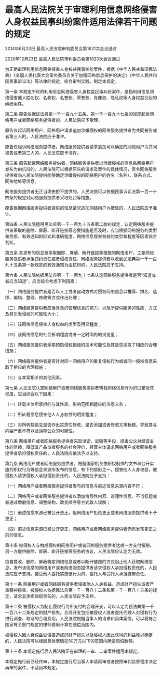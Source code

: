 # 最高人民法院关于审理利用信息网络侵害人身权益民事纠纷案件适用法律若干问题的规定

2014年6月23日 最高人民法院审判委员会第1621次会议通过

2020年12月23日 最高人民法院审判委员会第1823次会议通过

  

为正确审理利用信息网络侵害人身权益民事纠纷案件，根据《中华人民共和国民法典》《全国人民代表大会常务委员会关于加强网络信息保护的决定》《中华人民共和国民事诉讼法》等法律的规定，结合审判实践，制定本规定。

第一条 本规定所称的利用信息网络侵害人身权益民事纠纷案件，是指利用信息网络侵害他人姓名权、名称权、名誉权、荣誉权、肖像权、隐私权等人身权益引起的纠纷案件。

第二条 原告依据民法典第一千一百九十五条、第一千一百九十七条的规定起诉网络用户或者网络服务提供者的，人民法院应予受理。

原告仅起诉网络用户，网络用户请求追加涉嫌侵权的网络服务提供者为共同被告或者第三人的，人民法院应予准许。

原告仅起诉网络服务提供者，网络服务提供者请求追加可以确定的网络用户为共同被告或者第三人的，人民法院应予准许。

第三条 原告起诉网络服务提供者，网络服务提供者以涉嫌侵权的信息系网络用户发布为由抗辩的，人民法院可以根据原告的请求及案件的具体情况，责令网络服务提供者向人民法院提供能够确定涉嫌侵权的网络用户的姓名（名称）、联系方式、网络地址等信息。

网络服务提供者无正当理由拒不提供的，人民法院可以依据民事诉讼法第一百一十四条的规定对网络服务提供者采取处罚等措施。

原告根据网络服务提供者提供的信息请求追加网络用户为被告的，人民法院应予准许。

第四条 人民法院适用民法典第一千一百九十五条第二款的规定，认定网络服务提供者采取的删除、屏蔽、断开链接等必要措施是否及时，应当根据网络服务的类型和性质、有效通知的形式和准确程度、网络信息侵害权益的类型和程度等因素综合判断。

第五条 其发布的信息被采取删除、屏蔽、断开链接等措施的网络用户，主张网络服务提供者承担违约责任或者侵权责任，网络服务提供者以收到民法典第一千一百九十五条第一款规定的有效通知为由抗辩的，人民法院应予支持。

第六条 人民法院依据民法典第一千一百九十七条认定网络服务提供者是否“知道或者应当知道”，应当综合考虑下列因素：

（一）网络服务提供者是否以人工或者自动方式对侵权网络信息以推荐、排名、选择、编辑、整理、修改等方式作出处理；

（二）网络服务提供者应当具备的管理信息的能力，以及所提供服务的性质、方式及其引发侵权的可能性大小；

（三）该网络信息侵害人身权益的类型及明显程度；

（四）该网络信息的社会影响程度或者一定时间内的浏览量；

（五）网络服务提供者采取预防侵权措施的技术可能性及其是否采取了相应的合理措施；

（六）网络服务提供者是否针对同一网络用户的重复侵权行为或者同一侵权信息采取了相应的合理措施；

（七）与本案相关的其他因素。

第七条 人民法院认定网络用户或者网络服务提供者转载网络信息行为的过错及其程度，应当综合以下因素：

（一）转载主体所承担的与其性质、影响范围相适应的注意义务；

（二）所转载信息侵害他人人身权益的明显程度；

（三）对所转载信息是否作出实质性修改，是否添加或者修改文章标题，导致其与内容严重不符以及误导公众的可能性。

第八条 网络用户或者网络服务提供者采取诽谤、诋毁等手段，损害公众对经营主体的信赖，降低其产品或者服务的社会评价，经营主体请求网络用户或者网络服务提供者承担侵权责任的，人民法院应依法予以支持。

第九条 网络用户或者网络服务提供者，根据国家机关依职权制作的文书和公开实施的职权行为等信息来源所发布的信息，有下列情形之一，侵害他人人身权益，被侵权人请求侵权人承担侵权责任的，人民法院应予支持：

（一）网络用户或者网络服务提供者发布的信息与前述信息来源内容不符；

（二）网络用户或者网络服务提供者以添加侮辱性内容、诽谤性信息、不当标题或者通过增删信息、调整结构、改变顺序等方式致人误解；

（三）前述信息来源已被公开更正，但网络用户拒绝更正或者网络服务提供者不予更正；

（四）前述信息来源已被公开更正，网络用户或者网络服务提供者仍然发布更正之前的信息。

第十条 被侵权人与构成侵权的网络用户或者网络服务提供者达成一方支付报酬，另一方提供删除、屏蔽、断开链接等服务的协议，人民法院应认定为无效。

擅自篡改、删除、屏蔽特定网络信息或者以断开链接的方式阻止他人获取网络信息，发布该信息的网络用户或者网络服务提供者请求侵权人承担侵权责任的，人民法院应予支持。接受他人委托实施该行为的，委托人与受托人承担连带责任。

第十一条 网络用户或者网络服务提供者侵害他人人身权益，造成财产损失或者严重精神损害，被侵权人依据民法典第一千一百八十二条和第一千一百八十三条的规定，请求其承担赔偿责任的，人民法院应予支持。

第十二条 被侵权人为制止侵权行为所支付的合理开支，可以认定为民法典第一千一百八十二条规定的财产损失。合理开支包括被侵权人或者委托代理人对侵权行为进行调查、取证的合理费用。人民法院根据当事人的请求和具体案情，可以将符合国家有关部门规定的律师费用计算在赔偿范围内。

被侵权人因人身权益受侵害造成的财产损失以及侵权人因此获得的利益难以确定的，人民法院可以根据具体案情在50万元以下的范围内确定赔偿数额。

第十三条 本规定施行后人民法院正在审理的一审、二审案件适用本规定。

本规定施行前已经终审，本规定施行后当事人申请再审或者按照审判监督程序决定再审的案件，不适用本规定。